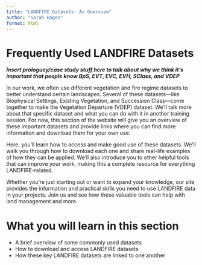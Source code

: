 ```yaml
---
title: "LANDFIRE Datasets: An Overview"
author: "Sarah Hagen"
format: html
---
```


# Frequently Used LANDFIRE Datasets

***Insert prologuey/case study stuff here to talk about why we think it’s important that people know BpS, EVT, EVC, EVH, SClass, and VDEP***

In our work, we often use different vegetation and fire regime datasets to better understand certain landscapes. Several of these datasets—like Biophysical Settings, Existing Vegetation, and Succession Class—come together to make the Vegetation Departure (VDEP) dataset. We’ll talk more about that specific dataset and what you can do with it in another training session. For now, this section of the website will give you an overview of these important datasets and provide links where you can find more information and download them for your own use.

Here, you’ll learn how to access and make good use of these datasets. We’ll walk you through how to download each one and share real-life examples of how they can be applied. We’ll also introduce you to other helpful tools that can improve your work, making this a complete resource for everything LANDFIRE-related.

Whether you’re just starting out or want to expand your knowledge, our site provides the information and practical skills you need to use LANDFIRE data in your projects. Join us and see how these valuable tools can help with land management and more.

# What you will learn in this section

- A brief overview of some commonly used datasets
- How to download and access LANDFIRE datasets
- How these key LANDFIRE datasets are linked to one another
